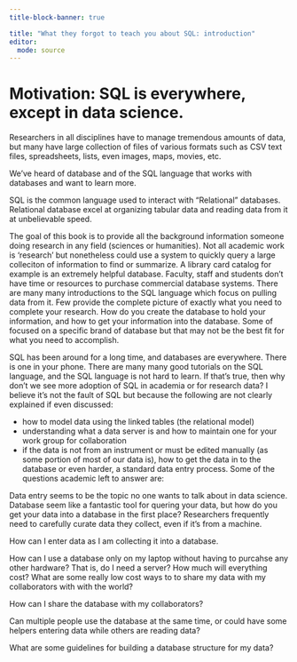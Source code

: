 ```yaml
---
title-block-banner: true

title: "What they forgot to teach you about SQL: introduction"
editor: 
  mode: source
---
```


# Motivation: SQL is everywhere, except in data science.

Researchers in all disciplines have to manage tremendous amounts of data, but many have large collection of files of various formats such as CSV text files, spreadsheets, lists, even images, maps, movies, etc.

We've heard of database and of the SQL language that works with databases and want to learn more.

SQL is the common language used to interact with "Relational" databases. Relational database excel at organizing tabular data and reading data from it at unbelievable speed.

The goal of this book is to provide all the background information someone doing research in any field (sciences or humanities). Not all academic work is 'research' but nonetheless could use a system to quickly query a large colleciton of information to find or summarize. A library card catalog for example is an extremely helpful database. Faculty, staff and students don't have time or resources to purchase commercial database systems. There are many many introductions to the SQL language which focus on pulling data from it. Few provide the complete picture of exactly what you need to complete your research. How do you create the database to hold your information, and how to get your information into the database. Some of focused on a specific brand of database but that may not be the best fit for what you need to accomplish.

SQL has been around for a long time, and databases are everywhere. There is one in your phone. There are many many good tutorials on the SQL language, and the SQL language is not hard to learn. If that's true, then why don't we see more adoption of SQL in academia or for research data? I believe it's not the fault of SQL but because the following are not clearly explained if even discussed:

-   how to model data using the linked tables (the relational model)
-   understanding what a data server is and how to maintain one for your work group for collaboration
-   if the data is not from an instrument or must be edited manually (as some portion of most of our data is), how to get the data in to the database or even harder, a standard data entry process. Some of the questions academic left to answer are:

Data entry seems to be the topic no one wants to talk about in data science. Database seem like a fantastic tool for quering your data, but how do you get your data into a database in the first place? Researchers frequently need to carefully curate data they collect, even if it's from a machine.

How can I enter data as I am collecting it into a database.

How can I use a database only on my laptop without having to purcahse any other hardware? That is, do I need a server? How much will everything cost? What are some really low cost ways to to share my data with my collaborators with with the world?

How can I share the database with my collaborators?

Can multiple people use the database at the same time, or could have some helpers entering data while others are reading data?

What are some guidelines for building a database structure for my data?
